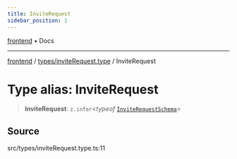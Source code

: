 ```yaml
---
title: InviteRequest
sidebar_position: 1
---
```


[frontend](../../..) • Docs

***

[frontend](../../..) / [types/inviteRequest.type](..) / InviteRequest

# Type alias: InviteRequest

> **InviteRequest**: `z.infer`\<*typeof* [`InviteRequestSchema`](../variables/InviteRequestSchema)\>

## Source

src/types/inviteRequest.type.ts:11
